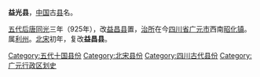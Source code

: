 '''益光县'''，[[中国|中国]]古[[县|县]]名。

[[五代|五代]][[后唐|后唐]][[同光|同光]]三年（925年），改[[益昌县_(刘宋)|益昌县]]置，[[治所|治所]]在今[[四川省|四川省]][[广元市|广元市]]西南[[昭化镇|昭化镇]]。属[[利州_(西魏)|利州]]。[[北宋|北宋]]初年，复改'''益昌县'''。 

{{四川行政区划小作品}}
{{DEFAULTSORT:Y}}
[[Category:五代十国县份|Category:五代十国县份]]
[[Category:北宋县份|Category:北宋县份]]
[[Category:四川古代县份|Category:四川古代县份]]
[[Category:广元行政区划史|Category:广元行政区划史]]